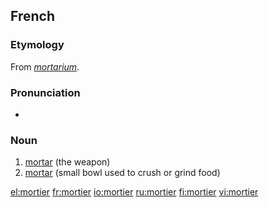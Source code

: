 ==French==
{{wikipedia|lang=fr}}

===Etymology===
From {{etyl|la|fr}} ''[[mortarium]]''.

===Pronunciation===
* {{audio|Fr-mortier.ogg|Audio}}

===Noun===
{{fr-noun|m}}

# [[mortar]] (the weapon)
# [[mortar]] (small bowl used to crush or grind food)

[[el:mortier]]
[[fr:mortier]]
[[io:mortier]]
[[ru:mortier]]
[[fi:mortier]]
[[vi:mortier]]